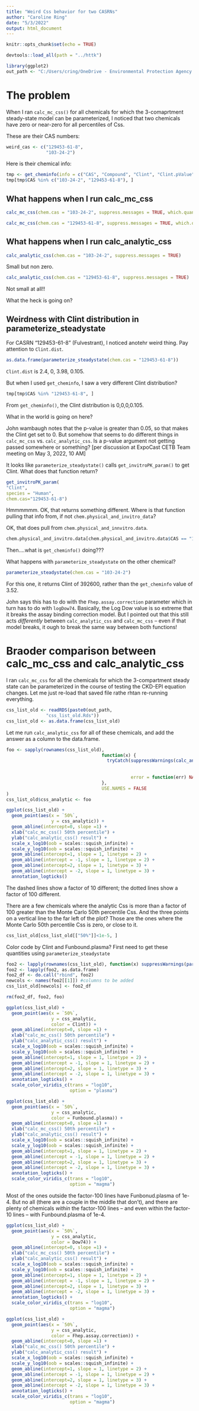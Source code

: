 ```yaml
---
title: "Weird Css behavior for two CASRNs"
author: "Caroline Ring"
date: "5/3/2022"
output: html_document
---
```


```r
knitr::opts_chunk$set(echo = TRUE)
```

```r
devtools::load_all(path = "../httk")
```

```r
library(ggplot2)
out_path <- "C:/Users/cring/OneDrive - Environmental Protection Agency (EPA)/httk/gfr_changes_output/"
```

# The problem

When I ran `calc_mc_css()` for all chemicals for which the 3-comaprtment steady-state model can be parameterized, I noticed that two chemicals have zero or near-zero for all percentiles of Css. 

These are their CAS numbers:

```r
weird_cas <- c("129453-61-8",
               "103-24-2")
```

Here is their chemical info:

```r
tmp <- get_cheminfo(info = c("CAS", "Compound", "Clint", "Clint.pValue", "Funbound.plasma"))
tmp[tmp$CAS %in% c("103-24-2", "129453-61-8"), ]
```


## What happens when I run calc_mc_css

```r
calc_mc_css(chem.cas = "103-24-2", suppress.messages = TRUE, which.quantile = c(0.05,0.25,0.5,0.75,0.95))
```

```r
calc_mc_css(chem.cas = "129453-61-8", suppress.messages = TRUE, which.quantile = c(0.05,0.25,0.5,0.75,0.95))
```

## What happens when I run calc_analytic_css

```r
calc_analytic_css(chem.cas = "103-24-2", suppress.messages = TRUE)
```

Small but non zero.

```r
calc_analytic_css(chem.cas = "129453-61-8", suppress.messages = TRUE)
```

Not small at all!!

What the heck is going on?

## Weirdness with Clint distribution in parameterize_steadystate

For CASRN "129453-61-8" (Fulvestrant), I noticed anotehr weird thing. Pay attention to `Clint.dist`.

```r
as.data.frame(parameterize_steadystate(chem.cas = "129453-61-8"))
```


`Clint.dist` is 2.4, 0, 3.98, 0.105.

But when I used `get_cheminfo`, I saw a very different Clint distribution?

```r
tmp[tmp$CAS %in% "129453-61-8", ]
```

From `get_cheminfo()`, the Clint distribution is 0,0,0,0.105. 

What in the world is going on here?

John wambaugh notes that the p-value is greater than 0.05, so that makes the Clint get set to 0. But somehow that seems to do different things in `calc_mc_css` vs. `calc_analytic_css`. Is a p-value argument not getting passed somewhere or something? [per discussion at ExpoCast CETB Team meeting on May 3, 2022, 10 AM]

It looks like `parameterize_steadystate()` calls `get_invitroPK_param()` to get Clint. What does that function return?

```r
get_invitroPK_param(
"Clint",
species = "Human",
chem.cas="129453-61-8")

```


Hmmmmmm. OK, that returns something different. Where is that function pulling that info from, if not `chem.physical_and_invitro_data`?

OK, that does pull from `chem.physical_and_innvitro.data`.

```r
chem.physical_and_invitro.data[chem.physical_and_invitro.data$CAS == "129453-61-8", "Human.Clint"]
```

Then....what is `get_cheminfo()` doing???

What happens with `parameterize_steadystate` on the other chemical?

```r
parameterize_steadystate(chem.cas = "103-24-2")
```

For this one, it returns Clint of 392600, rather than the `get_cheminfo` value of 3.52. 

John says this has to do with the `Fhep.assay.correction` parameter which in turn has to do with `logDow74`. Basically, the Log Dow value is so extreme that it breaks the assay binding correction model. But I pointed out that this still acts *differently* between `calc_analytic_css` and `calc_mc_css` -- even if that model breaks, it ough to break the same way between both functions!

# Braoder comparison between calc_mc_css and calc_analytic_css

I ran `calc_mc_css` for all the chemicals for which the 3-compartment steady state can be parameterized in the course of testing the CKD-EPI equation changes.  Let me just re-load that saved file rathe rhtan re-running everything.

```r
css_list_old <- readRDS(paste0(out_path,
               "css_list_old.Rds"))
css_list_old <- as.data.frame(css_list_old)

```

Let me run `calc_analytic_css` for all of these chemicals, and add the answer as a column to the data.frame.

```r
foo <- sapply(rownames(css_list_old),
                                    function(x) {
                                      tryCatch(suppressWarnings(calc_analytic_css(chem.cas = x,
                                                                                  model = "3compartmentss",
                                                                         suppress.messages = TRUE)),
                                               error = function(err) NA_real_)
                                    },
                                    USE.NAMES = FALSE
)
css_list_old$css_analytic <- foo
```

```r

ggplot(css_list_old) +
  geom_point(aes(x = `50%`,
                 y = css_analytic)) +
  geom_abline(intercept=0, slope =1) +
  xlab("calc_mc_css() 50th percentile") +
  ylab("calc_analytic_css() result") +
  scale_x_log10(oob = scales::squish_infinite) + 
  scale_y_log10(oob = scales::squish_infinite) +
  geom_abline(intercept=1, slope = 1, linetype = 2) +
  geom_abline(intercept = -1, slope = 1, linetype = 2) +
  geom_abline(intercept=2, slope = 1, linetype = 3) +
  geom_abline(intercept = -2, slope = 1, linetype = 3) +
  annotation_logticks()
```

The dashed lines show a factor of 10 different; the dotted lines show a factor of 100 different.

There are a few chemicals where the analytic Css is more than a factor of 100 greater than the Monte Carlo 50th percentile Css. And the three points on a vertical line to the far left of the plot? Those are the ones where the Monte Carlo 50th percentile Css is zero, or close to it.

```r
css_list_old[css_list_old[["50%"]]<1e-5, ]
```


Color code by Clint and Funbound.plasma? First need to get these quantities using `parameterize_steadystate`

```r
foo2 <- lapply(rownames(css_list_old), function(x) suppressWarnings(parameterize_steadystate(chem.cas = x, suppress.messages = TRUE)))
foo2 <- lapply(foo2, as.data.frame)
foo2_df <- do.call("rbind", foo2)
newcols <- names(foo2[[1]]) #columns to be added
css_list_old[newcols] <- foo2_df

rm(foo2_df, foo2, foo)
```


```r

ggplot(css_list_old) +
  geom_point(aes(x = `50%`,
                 y = css_analytic,
                 color = Clint)) +
  geom_abline(intercept=0, slope =1) +
  xlab("calc_mc_css() 50th percentile") +
  ylab("calc_analytic_css() result") +
  scale_x_log10(oob = scales::squish_infinite) + 
  scale_y_log10(oob = scales::squish_infinite) +
  geom_abline(intercept=1, slope = 1, linetype = 2) +
  geom_abline(intercept = -1, slope = 1, linetype = 2) +
  geom_abline(intercept=2, slope = 1, linetype = 3) +
  geom_abline(intercept = -2, slope = 1, linetype = 3) +
  annotation_logticks() +
  scale_color_viridis_c(trans = "log10",
                        option = "plasma")
```

```r
ggplot(css_list_old) +
  geom_point(aes(x = `50%`,
                 y = css_analytic,
                 color = Funbound.plasma)) +
  geom_abline(intercept=0, slope =1) +
  xlab("calc_mc_css() 50th percentile") +
  ylab("calc_analytic_css() result") +
  scale_x_log10(oob = scales::squish_infinite) + 
  scale_y_log10(oob = scales::squish_infinite) +
  geom_abline(intercept=1, slope = 1, linetype = 2) +
  geom_abline(intercept = -1, slope = 1, linetype = 2) +
  geom_abline(intercept=2, slope = 1, linetype = 3) +
  geom_abline(intercept = -2, slope = 1, linetype = 3) +
  annotation_logticks() +
  scale_color_viridis_c(trans = "log10",
                        option = "magma")
```

Most of the ones outside the factor-100 lines have Funbonud.plasma of 1e-4. But no all (there are a couple in the middle that don't), and there are plenty of chemicals *within* the factor-100 lines -- and even within the factor-10 lines -- with Funbound.plasma of 1e-4.

```r
ggplot(css_list_old) +
  geom_point(aes(x = `50%`,
                 y = css_analytic,
                 color = Dow74)) +
  geom_abline(intercept=0, slope =1) +
  xlab("calc_mc_css() 50th percentile") +
  ylab("calc_analytic_css() result") +
  scale_x_log10(oob = scales::squish_infinite) + 
  scale_y_log10(oob = scales::squish_infinite) +
  geom_abline(intercept=1, slope = 1, linetype = 2) +
  geom_abline(intercept = -1, slope = 1, linetype = 2) +
  geom_abline(intercept=2, slope = 1, linetype = 3) +
  geom_abline(intercept = -2, slope = 1, linetype = 3) +
  annotation_logticks() +
  scale_color_viridis_c(trans = "log10",
                        option = "magma")
```

```r
ggplot(css_list_old) +
  geom_point(aes(x = `50%`,
                 y = css_analytic,
                 color = Fhep.assay.correction)) +
  geom_abline(intercept=0, slope =1) +
  xlab("calc_mc_css() 50th percentile") +
  ylab("calc_analytic_css() result") +
  scale_x_log10(oob = scales::squish_infinite) + 
  scale_y_log10(oob = scales::squish_infinite) +
  geom_abline(intercept=1, slope = 1, linetype = 2) +
  geom_abline(intercept = -1, slope = 1, linetype = 2) +
  geom_abline(intercept=2, slope = 1, linetype = 3) +
  geom_abline(intercept = -2, slope = 1, linetype = 3) +
  annotation_logticks() +
  scale_color_viridis_c(trans = "log10",
                        option = "magma")
```

